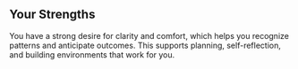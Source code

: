 ## Your Strengths

You have a strong desire for clarity and comfort, which helps you recognize patterns and anticipate outcomes. This supports planning, self-reflection, and building environments that work for you.